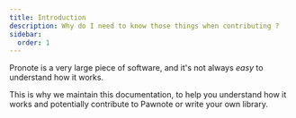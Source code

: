 ```yaml
---
title: Introduction
description: Why do I need to know those things when contributing ?
sidebar:
  order: 1
---
```


Pronote is a very large piece of software, and it's not always *easy* to understand how it works.

This is why we maintain this documentation, to help you understand how it works and potentially contribute to Pawnote or write your own library.
